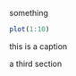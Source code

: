 something 

::: landscape

:::{#fig-one custom-style="Caption"}

```r
plot(1:10)
```

this is a caption

:::

:::

a third section
